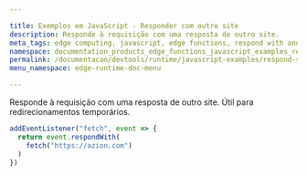 ```yaml
---

title: Exemplos em JavaScript - Responder com outro site
description: Responde à requisição com uma resposta de outro site.
meta_tags: edge computing, javascript, edge functions, respond with another site
namespace: documentation_products_edge_functions_javascript_examples_respond_another_site
permalink: /documentacao/devtools/runtime/javascript-examples/respond-site/
menu_namespace: edge-runtime-doc-menu

---
```


Responde à requisição com uma resposta de outro site. Útil para redirecionamentos temporários.

```js
addEventListener("fetch", event => {
  return event.respondWith(
    fetch("https://azion.com")
  )
})
```


